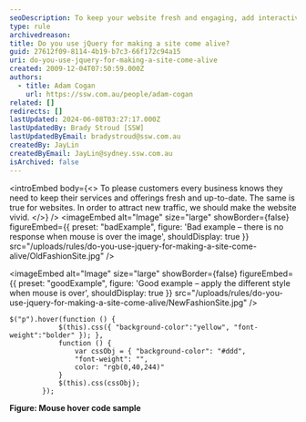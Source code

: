 ```yaml
---
seoDescription: To keep your website fresh and engaging, add interactivity with jQuery to make it come alive when users hover or click on elements.
type: rule
archivedreason:
title: Do you use jQuery for making a site come alive?
guid: 27612f09-8114-4b19-b7c3-66f172c94a15
uri: do-you-use-jquery-for-making-a-site-come-alive
created: 2009-12-04T07:50:59.000Z
authors:
  - title: Adam Cogan
    url: https://ssw.com.au/people/adam-cogan
related: []
redirects: []
lastUpdated: 2024-06-08T03:27:17.000Z
lastUpdatedBy: Brady Stroud [SSW]
lastUpdatedByEmail: bradystroud@ssw.com.au
createdBy: JayLin
createdByEmail: JayLin@sydney.ssw.com.au
isArchived: false
---
```


<introEmbed
  body={<>
To please customers every business knows they need to keep their services and offerings fresh and up-to-date. The same is true for websites. In order to attract new traffic, we should make the website vivid.
  </>}
/>
<imageEmbed
  alt="Image"
  size="large"
  showBorder={false}
  figureEmbed={{
    preset: "badExample",
    figure: 'Bad example – there is no response when mouse is over the image',
    shouldDisplay: true
  }}
  src="/uploads/rules/do-you-use-jquery-for-making-a-site-come-alive/OldFashionSite.jpg"
/>

<imageEmbed
  alt="Image"
  size="large"
  showBorder={false}
  figureEmbed={{
    preset: "goodExample",
    figure: 'Good example – apply the different style when mouse is over',
    shouldDisplay: true
  }}
  src="/uploads/rules/do-you-use-jquery-for-making-a-site-come-alive/NewFashionSite.jpg"
/>

```jquery
$("p").hover(function () {
            $(this).css({ "background-color":"yellow", "font-weight":"bolder" }); },
            function () {
                var cssObj = { "background-color": "#ddd",
                "font-weight": "",
                color: "rgb(0,40,244)"
            }
            $(this).css(cssObj);
        });
```

**Figure: Mouse hover code sample**

